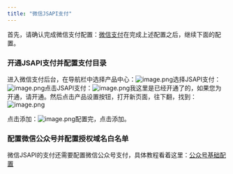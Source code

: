 ```yaml
---
title: "微信JSAPI支付"
---
```


首先，请确认完成微信支付配置：[微信支付](https://www.yuque.com/meedu/fvvkbf/pptw06?view=doc_embed)在完成上述配置之后，继续下面的配置。


### 开通JSAPI支付并配置支付目录
进入微信支付后台，在导航栏中选择产品中心：![image.png](https://minio.meedu.vip/meedu-faq/images/b01a0e23da718a08989311b8b2dfb069/gJiYzQWzJtsVoJh4CM2l2Pa3MYsp5zrO.png)选择JSAPI支付：![image.png](https://minio.meedu.vip/meedu-faq/images/b01a0e23da718a08989311b8b2dfb069/1T6zDahgJT87JumofUfChpXf1WpROABq.png)点击JSAPI支付：![image.png](https://minio.meedu.vip/meedu-faq/images/b01a0e23da718a08989311b8b2dfb069/awHV7smtUMejcaEq4P3Cg6FgSvLwUsb2.png)我这里是已经开通了的，如果您为开通，请开通。然后点击产品设置按钮，打开新页面，往下翻，找到：![image.png](https://minio.meedu.vip/meedu-faq/images/b01a0e23da718a08989311b8b2dfb069/brLHYTwJcZKkvMh6hYCLTuUAb7enBqtS.png)

点击添加：![image.png](https://minio.meedu.vip/meedu-faq/images/b01a0e23da718a08989311b8b2dfb069/JDvdycKF9FoF4DmeuE2WzGPVi65MLGuN.png)配置完，点击添加。


### 配置微信公众号并配置授权域名白名单
微信JSAPI的支付还需要配置微信公众号支付，具体教程看着这里：[公众号基础配置](https://www.yuque.com/docs/share/9c052eee-f3f4-44a4-8f5d-7cb832e3da37?view=doc_embed)